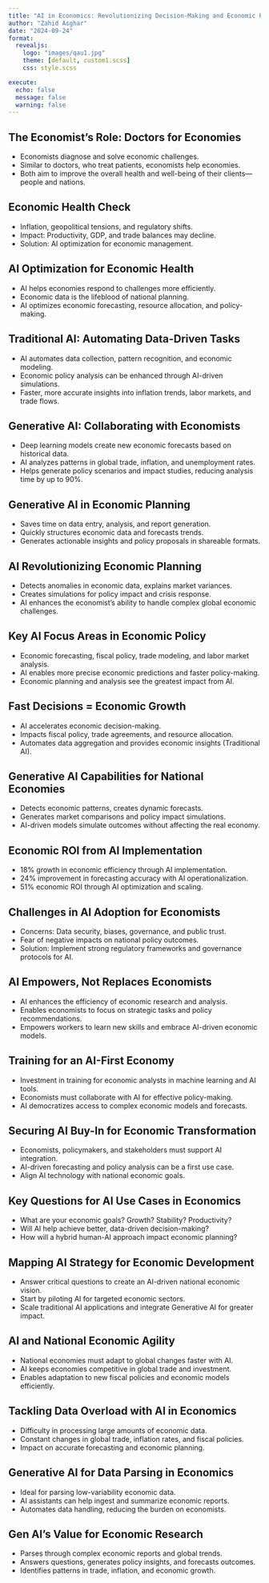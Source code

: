 ---
title: "AI in Economics: Revolutionizing Decision-Making and Economic Planning"
author: "Zahid Asghar"
date: "2024-09-24"
format: 
  revealjs:
    logo: "images/qau1.jpg"
    theme: [default, custom1.scss]
    css: style.scss

execute:
  echo: false
  message: false
  warning: false
---  
## The Economist’s Role: Doctors for Economies
  
  - Economists diagnose and solve economic challenges.
- Similar to doctors, who treat patients, economists help economies.
- Both aim to improve the overall health and well-being of their clients—people and nations.


  
## Economic Health Check
  
  - Inflation, geopolitical tensions, and regulatory shifts.
- Impact: Productivity, GDP, and trade balances may decline.
- Solution: AI optimization for economic management.

  
## AI Optimization for Economic Health
  
  - AI helps economies respond to challenges more efficiently.
- Economic data is the lifeblood of national planning.
- AI optimizes economic forecasting, resource allocation, and policy-making.

## Traditional AI: Automating Data-Driven Tasks
  
  - AI automates data collection, pattern recognition, and economic modeling.
- Economic policy analysis can be enhanced through AI-driven simulations.
- Faster, more accurate insights into inflation trends, labor markets, and trade flows.

## Generative AI: Collaborating with Economists
  
  - Deep learning models create new economic forecasts based on historical data.
- AI analyzes patterns in global trade, inflation, and unemployment rates.
- Helps generate policy scenarios and impact studies, reducing analysis time by up to 90%.

## Generative AI in Economic Planning
  
  - Saves time on data entry, analysis, and report generation.
- Quickly structures economic data and forecasts trends.
- Generates actionable insights and policy proposals in shareable formats.

## AI Revolutionizing Economic Planning
  
  - Detects anomalies in economic data, explains market variances.
- Creates simulations for policy impact and crisis response.
- AI enhances the economist’s ability to handle complex global economic challenges.

## Key AI Focus Areas in Economic Policy
  
  - Economic forecasting, fiscal policy, trade modeling, and labor market analysis.
- AI enables more precise economic predictions and faster policy-making.
- Economic planning and analysis see the greatest impact from AI.

## Fast Decisions = Economic Growth
  
  - AI accelerates economic decision-making.
- Impacts fiscal policy, trade agreements, and resource allocation.
- Automates data aggregation and provides economic insights (Traditional AI).

## Generative AI Capabilities for National Economies
  
  - Detects economic patterns, creates dynamic forecasts.
- Generates market comparisons and policy impact simulations.
- AI-driven models simulate outcomes without affecting the real economy.

## Economic ROI from AI Implementation
  
  - 18% growth in economic efficiency through AI implementation.
- 24% improvement in forecasting accuracy with AI operationalization.
- 51% economic ROI through AI optimization and scaling.

## Challenges in AI Adoption for Economists
  
  - Concerns: Data security, biases, governance, and public trust.
- Fear of negative impacts on national policy outcomes.
- Solution: Implement strong regulatory frameworks and governance protocols for AI.

## AI Empowers, Not Replaces Economists
  
  - AI enhances the efficiency of economic research and analysis.
- Enables economists to focus on strategic tasks and policy recommendations.
- Empowers workers to learn new skills and embrace AI-driven economic models.

## Training for an AI-First Economy
  
  - Investment in training for economic analysts in machine learning and AI tools.
- Economists must collaborate with AI for effective policy-making.
- AI democratizes access to complex economic models and forecasts.

## Securing AI Buy-In for Economic Transformation
  
  - Economists, policymakers, and stakeholders must support AI integration.
- AI-driven forecasting and policy analysis can be a first use case.
- Align AI technology with national economic goals.

## Key Questions for AI Use Cases in Economics
  
  - What are your economic goals? Growth? Stability? Productivity?
  - Will AI help achieve better, data-driven decision-making?
  - How will a hybrid human-AI approach impact economic planning?
  
## Mapping AI Strategy for Economic Development
  
  - Answer critical questions to create an AI-driven national economic vision.
- Start by piloting AI for targeted economic sectors.
- Scale traditional AI applications and integrate Generative AI for greater impact.

## AI and National Economic Agility
  
  - National economies must adapt to global changes faster with AI.
- AI keeps economies competitive in global trade and investment.
- Enables adaptation to new fiscal policies and economic models efficiently.

## Tackling Data Overload with AI in Economics
  
  - Difficulty in processing large amounts of economic data.
- Constant changes in global trade, inflation rates, and fiscal policies.
- Impact on accurate forecasting and economic planning.

## Generative AI for Data Parsing in Economics
  
  - Ideal for parsing low-variability economic data.
- AI assistants can help ingest and summarize economic reports.
- Automates data handling, reducing the burden on economists.

## Gen AI’s Value for Economic Research
  
  - Parses through complex economic reports and global trends.
- Answers questions, generates policy insights, and forecasts outcomes.
- Identifies patterns in trade, inflation, and economic growth.

